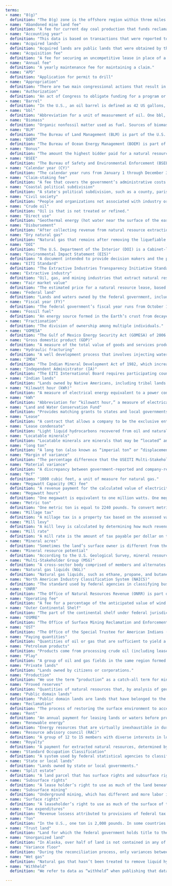 ```yaml
---
terms: 
- name: "8(g)"
  definition: "The 8(g) zone is the offshore region within three miles of a state shoreline. A portion (27%) of revenue from production in the 8(g) zone is distributed to the respective states that border the zone. The 8(g) zone is named for the section within the Outer Continental Shelf Lands Act that designates it."
- name: "Abandoned mine land fee"
  definition: "A fee for current day coal production that funds reclamation of mines abandoned before 1977."
- name: "Accounting year"
  definition: "This data is based on transactions that were reported to and accepted into ONRR’s financial system in a given a year. Since companies are allowed to adjust and correct data up to seven years after a transaction takes place, accounting year data can include corrections for sales that took place in previous years. This data is most useful when analyzing dollars ONRR collected and disbursed in a given year."
- name: "Acquired lands"
  definition: "Acquired lands are public lands that were obtained by the federal government through purchase, condemnation, gift, or exchange."
- name: "Acquisition fee"
  definition: "A fee for securing an uncompetitive lease in place of a bonus."
- name: "Annual fee"
  definition: "A yearly maintenance fee for maintaining a claim."
- name: "APD"
  definition: "Application for permit to drill"
- name: "Appropriation"
  definition: "There are two main congressional actions that result in federal spending: authorization and appropriation. A fund or recipient may be authorized to receive money during the federal budget process, but Congress must still designate a specific amount to be distributed to the fund or recipient. This process is called “appropriation”."  
- name: "Authorization"
  definition: "An act of Congress to obligate funding for a program or agency. An authorization may be effective for one year, a fixed number of years, or an indefinite period. An authorization may be for a definite amount of money or for 'such sums as may be necessary.' The formal federal spending process consists of two sequential steps: authorization and then appropriation."
- name: "Barrel"
  definition: "In the U.S., an oil barrel is defined as 42 US gallons, and abbreviated as bbl."
- name: "bbl"
  definition: "Abbreviation for a unit of measurement of oil. One bbl, or oil barrel, is defined as 42 US gallons."
- name: "Biomass"
  definition: "Organic nonfossil matter used as fuel. Sources of biomass include wood, wood waste products, biofuel, and many plant-based materials."
- name: "BLM"
  definition: "The Bureau of Land Management (BLM) is part of the U.S. Department of the Interior, and manages exploration, development, and production of natural resources on federal lands."
- name: "BOEM"
  definition: "The Bureau of Ocean Energy Management (BOEM) is part of the U.S. Department of the Interior, and is responsible for managing the development of energy and mineral resources on the U.S. Outer Continental Shelf."
- name: "Bonus"
  definition: "The amount the highest bidder paid for a natural resource lease."
- name: "BSEE"
  definition: "The Bureau of Safety and Environmental Enforcement (BSEE) is part of the U.S. Department of the Interior, and is charged with promoting safety, protecting the environment, and conserving resources offshore through regulatory oversight and enforcement."
- name: "Calendar year (CY)"
  definition: "The calendar year runs from January 1 through December 31. The two annual time periods for reporting data are calendar year and fiscal year."
- name: "Claim-staking fee"
  definition: "A fee that covers the government’s administrative costs in the claim-staking process for mining on federal lands."
- name: "Coastal political subdivision"
  definition: "A state's political subdivision, such as a county, parish, borough, or city. The political subdivision must be within the coastal zone as defined in the Coastal Zone Management Act of 1972."
- name: "Civil society"
  definition: "People and organizations not associated with industry or government, such as trade unions, issue-based coalitions, faith-based organizations, indigenous-peoples movements, the media, think tanks, and foundations."
- name: "Crude oil"
  definition: "Oil is that is not treated or refined."
- name: "Direct use"
  definition: "Geothermal energy (hot water near the surface of the earth) can be used directly for heating buildings, drying crops, heating water, and other industrial processes."
- name: "Disbursement"
  definition: "After collecting revenue from natural resource extraction, the Office of Natural Resources Revenue (ONRR) distributes that money to different agencies, funds, and local governments for public use. This process is called “disbursement.”"
- name: "Dry natural gas"
  definition: "Natural gas that remains after removing the liquefiable hydrocarbon portion from the gas stream (i.e., gas after lease, field, or plant separation) and after removing any quantities of nonhydrocarbon gases that render the gas unmarketable."
- name: "DOI"
  definition: "The U.S. Department of the Interior (DOI) is a Cabinet-level agency responsible for managing America’s natural and cultural resources."
- name: "Environmental Impact Statement (EIS)"
  definition: "A document intended to provide decision makers and the public with information about the potential impacts of major federal actions and alternatives to them. Federal agencies prepare an EIS if a proposed federal action is determined to significantly affect the quality of the human environment, as required by the National Environmental Policy Act (NEPA)."
- name: "EITI Standard"
  definition: "The Extractive Industries Transparency Initiative Standard is an international standard for openness around the management of revenue from natural resources. Governments disclose how much they receive from extractive companies operating in their country and these companies disclose how much they pay. Governments sign up to implement the EITI Standard and must meet seven requirements. In 2017, the U.S. withdrew from EITI as an Implementing Country, but remains committed to institutionalizing the EITI principles of transparency and accountability."
- name: "Extractive industry"
  definition: "Oil, gas, and mining industries that extract natural resources."
- name: "Fair market value"
  definition: "The estimated price for a natural resource lease, based on the government’s analysis and the geological resources on the lands or waters."
- name: "Federal land"
  definition: "Lands and waters owned by the federal government, including public domain lands, acquired lands, and the Outer Continental Shelf."
- name: "Fiscal year (FY)"
  definition: "The federal government’s fiscal year runs from October 1 through September 30. The two annual time periods for reporting data are calendar year and fiscal year."
- name: "Fossil fuel"
  definition: "An energy source formed in the Earth’s crust from decayed organic material. Common fossil fuels include oil, gas, and coal."
- name: "Fractionation"
  definition: "The division of ownership among multiple individuals."
- name: "GOMESA"
  definition: "The Gulf of Mexico Energy Security Act (GOMESA) of 2006 directs a portion of revenue from gulf oil and gas royalties to the states of Alabama, Louisiana, Mississippi, and Texas. The act also directs a portion of gulf revenue be disbursed to the Land and Water Conservation Fund."
- name: "Gross domestic product (GDP)"
  definition: "A measure of the total value of goods and services produced in a specific area. The Bureau of Economic Analysis measures GDP by adding up the “real value added” for each industry that contributes to the U.S. economy."
- name: "Hydraulic fracturing"
  definition: "A well development process that involves injecting water under high pressure into a bedrock formation through the well, to increase the size and extent of existing bedrock fractures."
- name: "IMDA"
  definition: "The Indian Mineral Development Act of 1982, which increased Indian self-governance concerning extraction."
- name: "Independent Administrator (IA)"
  definition: "The EITI International Board requires participating countries to appoint an Independent Administrator to help apply the international standards. The USEITI Independent Administrator is Deloitte & Touche LLP."
- name: "Indian lands"
  definition: "Lands owned by Native Americans, including tribal lands held in trust by the federal government for a tribe’s use, Indian allotments held in trust by the federal government for individual use, and lands held by Alaska Native corporations."
- name: "Kilowatt hour (kWh)"
  definition: "A measure of electrical energy equivalent to a power consumption of 1,000 watts for 1 hour; abbreviated as kWh."
- name: "kWh"
  definition: "Abbreviation for “kilowatt hour,” a measure of electrical energy equivalent to a power consumption of 1,000 watts for 1 hour."
- name: "Land and Water Conservation Fund"
  definition: "Provides matching grants to states and local governments to buy and develop public outdoor recreation areas across the 50 states."
- name: "Lease"
  definition: "A contract that allows a company to be the exclusive entity that can apply to explore for and extract natural resources within a specific tract of federal lands or waters."
- name: "Lease condensate"
  definition: "Light liquid hydrocarbons recovered from oil and natural gas wells during production."
- name: "Locatable minerals"
  definition: "Locatable minerals are minerals that may be “located” and obtained by filing a mining claim. Locatable minerals include gold, silver, copper, lead, and many other metallic and nonmetallic minerals."
- name: "long ton"
  definition: "A long ton (also known as “imperial ton” or “displacement ton”) is 2,240 pounds, compared to a conventional ton (or “short ton”), which is 2,000 pounds."  
- name: "Margin of variance"
  definition: "The percentage difference that the USEITI Multi-Stakeholder Group defined as significant for each revenue type as part of the reconciliation process."
- name: "Material variance"
  definition: "A discrepancy between government-reported and company-reported revenue payments that is considered significant by the Independent Administrator. Margins of variance vary by revenue type, and were approved by the Multi-Stakeholder Group as part of the USEITI process."
- name: "Mcf"
  definition: "1000 cubic feet, a unit of measure for natural gas."
- name: "Megawatt Capacity (MC) fee"
  definition: "A revenue payment for the calculated value of electricity generated on federal lands."
- name: "Megawatt hours"
  definition: "One megawatt is equivalent to one million watts. One megawatt hour (abbreviated as Mwh) is equivalent to 1,000 Kilowatt hours."
- name: "Metric ton"
  definition: "One metric ton is equal to 2240 pounds. To convert metric tons to tons, multiply by 1.1023. To convert tons to metric tons, multiply by 0.9072."
- name: "Millage tax"
  definition: "A millage tax is a property tax based on the assessed value of a property. Millage tax rates are quantified in terms of mills: One mill is worth 1/1000 of a dollar, or $0.001."
- name: "Mill levy"
  definition: "A mill levy is calculated by determining how much revenue each taxing jurisdiction will need for the upcoming year, then dividing that projection by the total value of the property within the area."
- name: "Mill rate"
  definition: "A mill rate is the amount of tax payable per dollar on the assessed value of a property. Each mill is worth one-tenth of a cent, or $0.001."
- name: "Mineral acres"
  definition: "Sometimes the land’s surface owner is different from the owner of the minerals in the ground below. For instance, a state might retain mineral rights when it sells or swaps land."
- name: "Mineral resource potential"
  definition: "According to the U.S. Geological Survey, mineral resource potential is the likelihood for the occurrence of undiscovered mineral resources in a defined area."
- name: "Multi-Stakeholder Group (MSG)"
  definition: "A cross-sector body comprised of members and alternates from government, industry, and civil society organizations commissioned by the Secretary of the Interior to guide and monitor EITI implementation."
- name: "Natural gas liquids (NGL)"
  definition: "Natural gas liquids, such as ethane, propane, and butane, are byproducts of wet natural gas. These liquid hydrocarbons are separated from the gas stream close to the well or at a processing plant."
- name: "North American Industry Classification System (NAICS)"
  definition: "The standard used by federal agencies in classifying business establishments for the purpose of collecting, analyzing, and publishing statistical data related to the U.S. economy."
- name: "ONRR"
  definition: "The Office of Natural Resources Revenue (ONRR) is part of the U.S. Department of the Interior, and is responsible for collecting, disbursing, and verifying federal and Indian energy and other natural resource revenue."
- name: "Operating fee"
  definition: "A fee for a percentage of the anticipated value of wind energy produced on federal waters."
- name: "Outer Continental Shelf"
  definition: "The part of the continental shelf under federal jurisdiction, seaward of the line that marks state ownership, often three miles off a state’s coastline."
- name: "OSMRE"
  definition: "The Office of Surface Mining Reclamation and Enforcement (OSMRE) is part of the U.S. Department of the Interior, and is responsible for regulating surface coal mining in the United States, as well as funding the restoration of abandoned coal mines."
- name: "OST"
  definition: "The Office of the Special Trustee for American Indians (OST) is part of the Department of the Interior and is responsible for stewardship of assets held in trust on behalf of American Indians."
- name: "Paying quantities"
  definition: "Quantities of oil or gas that are sufficient to yield a profit to the lease holder over operating expenses, even though the drilling costs or equipping costs are never recovered, and even if the undertaking as a whole may result in a loss to the lease holder."
- name: "Petroleum products"
  definition: "Products come from processing crude oil (including lease condensate), natural gas, and other hydrocarbon compounds. These include unfinished oils, liquefied petroleum gases, pentanes plus, aviation gasoline, motor gasoline, naphtha-type jet fuel, kerosene-type jet fuel, kerosene, distillate fuel oil, residual fuel oil, petrochemical feedstocks, special naphthas, lubricants, waxes, petroleum coke, asphalt, road oil, still gas, and miscellaneous products."
- name: "Play"
  definition: "A group of oil and gas fields in the same region formed by the same geological processes."
- name: "Private lands"
  definition: "Lands owned by citizens or corporations."
- name: "Production"
  definition: "We use the term “production” as a catch-all term for mining, drilling, energy generation, and other forms of natural resource extraction. There is no distinction between “extraction” and “production” in ONRR or EIA datasets."
- name: "Proved reserves"
  definition: "Quantities of natural resources that, by analysis of geological and engineering data, can be estimated with reasonable certainty to be commercially recoverable from known reservoirs and under current economic conditions, operating methods, and government regulations."
- name: "Public domain lands"
  definition: "Public domain lands are lands that have belonged to the federal government since they were obtained from the 13 original colonies, from Native American tribes, or through purchases from other countries, and have not been dedicated to a specific use."
- name: "Reclamation"
  definition: "The process of restoring the surface environment to acceptable pre-existing conditions, including surface contouring, equipment removal, well plugging, and revegetation."
- name: "Rent"
  definition: "An annual payment for leasing lands or waters before production starts."
- name: "Renewable energy"
  definition: "Energy resources that are virtually inexhaustible in duration but limited in the amount of energy that is available per unit of time. These include biomass, hydropower, geothermal, solar, wind, ocean thermal, wave action, and tidal action energy."
- name: "Resource advisory council (RAC)"
  definition: "A group of 12 to 15 members with diverse interests in local communities, such as ranchers, environmental groups, tribes, state and local government officials, academics, and other public land users."
- name: "Royalty"
  definition: "A payment for extracted natural resources, determined by a percentage of the resources’ production value."
- name: "Standard Occupation Classification"
  definition: "A system used by federal statistical agencies to classify workers into occupational categories for the purpose of collecting, calculating, or disseminating data."
- name: "State or local lands"
  definition: "Lands owned by state or local governments."
- name: "Split estate"
  definition: "A land parcel that has surface rights and subsurface rights (such as the rights to develop minerals) owned by different parties."
- name: "Subsurface rights"
  definition: "A lease holder’s right to use as much of the land beneath the surface as necessary to operate under the lease."
- name: "Subsurface mining"
  definition: "Underground mining, which has different and more labor intensive techniques than surface mining."
- name: "Surface rights"
  definition: "A leaseholder’s right to use as much of the surface of the land as necessary to operate under the lease."
- name: "Tax expenditures"
  definition: "Revenue lossess attributed to provisions of federal tax laws that allow a special exclusion, exemption, or deduction from gross income, or which provide a special credit, a preferential rate of tax, or a deferral of tax liability."
- name: "Ton"
  definition: "In the U.S., one ton is 2,000 pounds. In some countries this is referred to as a short ton."
- name: "Trust land"
  definition: "Land for which the federal government holds title to the land but the beneficial interest remains with a Native American individual or tribe."
- name: "Unorganized land"
  definition: "In Alaska, over half of land is not contained in any of its 19 organized boroughs. This land (collectively called the Unorganized Borough) is divided into 10 census areas for statistical purposes."
- name: "Variance floor"
  definition: "During the reconciliation process, only variances between reported numbers that exceed a minimum dollar amount are investigated by the Independent Administrator."
- name: "Wet gas"
  definition: "Natural gas that hasn’t been treated to remove liquid hydrocarbons or other nonhydrocarbons that make the gas unmarketable."
- name: "Withheld"
  definition: "We refer to data as “withheld” when publishing that data could violate federal laws and regulations. Most commonly, we withhold data if it can be used to personally identify individuals, or if the data is protected by the Trade Secrets Act. In the latter case, data is often withheld when there is only one company producing a specific commodity within a specific region. We withhold all location data for Native American production, revenue, and disbursements."

---
```


<!--
  This is currently just a place for defining the terms. The object is currently queried by the DefaultLayout component that then hydrates the GlossaryContext.
  The GlossaryTerm component then calls an action on the GlossaryContext to retrieve the definition for its tooltip display.
 -->